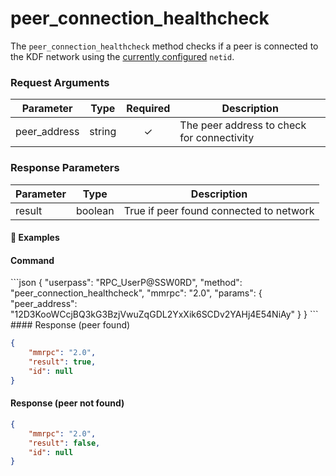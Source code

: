 
# peer\_connection\_healthcheck

The `peer_connection_healthcheck` method checks if a peer is connected to the KDF network using the [currently configured](/komodo-defi-framework/setup/configure-mm2-json/) `netid`.

### Request Arguments

| Parameter     | Type   | Required | Description                                |
| ------------- | ------ | :------: | ------------------------------------------ |
| peer\_address | string |     ✓    | The peer address to check for connectivity |

### Response Parameters

| Parameter | Type    | Description                             |
| --------- | ------- | --------------------------------------- |
| result    | boolean | True if peer found connected to network |

#### 📌 Examples

#### Command

<CodeGroup title="" tag="POST" label="peer_connection_healthcheck" mm2MethodDecorate="true">
  ```json
  {
    "userpass": "RPC_UserP@SSW0RD",
    "method": "peer_connection_healthcheck",
    "mmrpc": "2.0",
    "params": {
      "peer_address": "12D3KooWCcjBQ3kG3BzjVwuZqGDL2YxXik6SCDv2YAHj4E54NiAy"
    }
  }
  ```
</CodeGroup>

<CollapsibleSection expandedText="Hide Response" collapsedText="Show Response">
  #### Response (peer found)

  ```json
  {
      "mmrpc": "2.0",
      "result": true,
      "id": null
  }
  ```

  #### Response (peer not found)

  ```json
  {
      "mmrpc": "2.0",
      "result": false,
      "id": null
  }
  ```
</CollapsibleSection>
